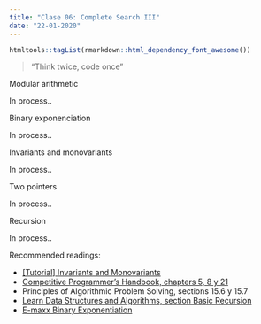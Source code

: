 ```yaml
---
title: "Clase 06: Complete Search III"
date: "22-01-2020"
---
```


```r
htmltools::tagList(rmarkdown::html_dependency_font_awesome())
```

> "Think twice, code once"

<div class="topic">Modular arithmetic</div>

In process..

<div class="topic">Binary exponenciation</div>

In process..

<div class="topic">Invariants and monovariants</div>

In process..

<div class="topic">Two pointers</div>

In process..

<div class="topic">Recursion</div>

In process..

Recommended readings:

* [[Tutorial] Invariants and Monovariants](https://codeforces.com/blog/entry/57216)
* [Competitive Programmer’s Handbook, chapters 5, 8 y 21](https://jadi.net/wp-content/uploads/2017/07/competetive-programmers-handbook.pdf)
* Principles of Algorithmic Problem Solving, sections 15.6 y 15.7
* [Learn Data Structures and Algorithms, section Basic Recursion](https://www.codechef.com/certification/data-structures-and-algorithms/prepare)
* [E-maxx Binary Exponentiation](https://cp-algorithms.com/algebra/binary-exp.html)


